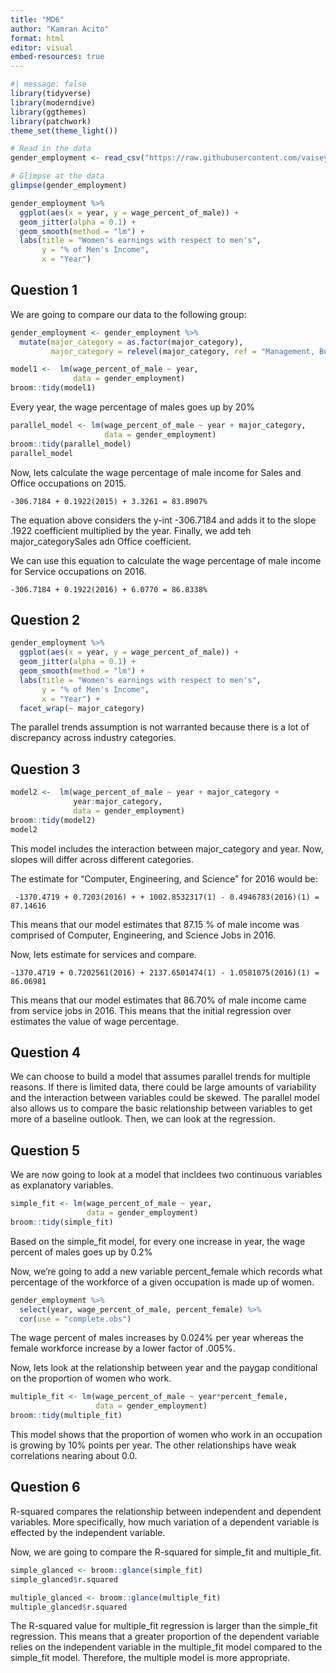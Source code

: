 ```yaml
---
title: "MD6"
author: "Kamran Acito"
format: html
editor: visual
embed-resources: true
---
```


```r
#| message: false
library(tidyverse)
library(moderndive)
library(ggthemes)
library(patchwork)
theme_set(theme_light())
```

```r
# Read in the data 
gender_employment <- read_csv("https://raw.githubusercontent.com/vaiseys/dav-course/main/Data/gender_employment.csv")

# Glimpse at the data 
glimpse(gender_employment)
```

```r
gender_employment %>% 
  ggplot(aes(x = year, y = wage_percent_of_male)) +
  geom_jitter(alpha = 0.1) + 
  geom_smooth(method = "lm") + 
  labs(title = "Women's earnings with respect to men's", 
       y = "% of Men's Income", 
       x = "Year")
```

## Question 1

We are going to compare our data to the following group:

```r
gender_employment <- gender_employment %>% 
  mutate(major_category = as.factor(major_category), 
         major_category = relevel(major_category, ref = "Management, Business, and Financial"))
```

```r
model1 <-  lm(wage_percent_of_male ~ year,
              data = gender_employment)
broom::tidy(model1)
```

Every year, the wage percentage of males goes up by 20%

```r
parallel_model <- lm(wage_percent_of_male ~ year + major_category,
                     data = gender_employment)
broom::tidy(parallel_model)
parallel_model
```

Now, lets calculate the wage percentage of male income for Sales and Office occupations on 2015.

```         
-306.7184 + 0.1922(2015) + 3.3261 = 83.8907%
```

The equation above considers the y-int -306.7184 and adds it to the slope .1922 coefficient multiplied by the year. Finally, we add teh major_categorySales adn Office coefficient.

We can use this equation to calculate the wage percentage of male income for Service occupations on 2016.

```         
-306.7184 + 0.1922(2016) + 6.0770 = 86.8338%
```

## Question 2

```r
gender_employment %>% 
  ggplot(aes(x = year, y = wage_percent_of_male)) +
  geom_jitter(alpha = 0.1) + 
  geom_smooth(method = "lm") + 
  labs(title = "Women's earnings with respect to men's", 
       y = "% of Men's Income", 
       x = "Year") +
  facet_wrap(~ major_category)
```

The parallel trends assumption is not warranted because there is a lot of discrepancy across industry categories.

## Question 3

```r
model2 <-  lm(wage_percent_of_male ~ year + major_category +
              year:major_category,
              data = gender_employment)
broom::tidy(model2)
model2
```

This model includes the interaction between major_category and year. Now, slopes will differ across different categories.

The estimate for "Computer, Engineering, and Science" for 2016 would be:

```         
 -1370.4719 + 0.7203(2016) + + 1002.8532317(1) - 0.4946783(2016)(1) = 87.14616
```

This means that our model estimates that 87.15 % of male income was comprised of Computer, Engineering, and Science Jobs in 2016.

Now, lets estimate for services and compare.

```         
-1370.4719 + 0.7202561(2016) + 2137.6501474(1) - 1.0581075(2016)(1) = 86.06981
```

This means that our model estimates that 86.70% of male income came from service jobs in 2016. This means that the initial regression over estimates the value of wage percentage.

## Question 4

We can choose to build a model that assumes parallel trends for multiple reasons. If there is limited data, there could be large amounts of variability and the interaction between variables could be skewed. The parallel model also allows us to compare the basic relationship between variables to get more of a baseline outlook. Then, we can look at the regression.

## Question 5

We are now going to look at a model that incldees two continuous variables as explanatory variables.

```r
simple_fit <- lm(wage_percent_of_male ~ year,
                 data = gender_employment)
broom::tidy(simple_fit)
```

Based on the simple_fit model, for every one increase in year, the wage percent of males goes up by 0.2%

Now, we're going to add a new variable percent_female which records what percentage of the workforce of a given occupation is made up of women.

```r
gender_employment %>% 
  select(year, wage_percent_of_male, percent_female) %>% 
  cor(use = "complete.obs")
```

The wage percent of males increases by 0.024% per year whereas the female workforce increase by a lower factor of .005%.

Now, lets look at the relationship between year and the paygap conditional on the proportion of women who work.

```r
multiple_fit <- lm(wage_percent_of_male ~ year*percent_female,
                   data = gender_employment)
broom::tidy(multiple_fit)
```

This model shows that the proportion of women who work in an occupation is growing by 10% points per year. The other relationships have weak correlations nearing about 0.0.

## Question 6

R-squared compares the relationship between independent and dependent variables. More specifically, how much variation of a dependent variable is effected by the independent variable.

Now, we are going to compare the R-squared for simple_fit and multiple_fit.

```r
simple_glanced <- broom::glance(simple_fit)
simple_glanced$r.squared
```

```r
multiple_glanced <- broom::glance(multiple_fit)
multiple_glanced$r.squared
```

The R-squared value for multiple_fit regression is larger than the simple_fit regression. This means that a greater proportion of the dependent variable relies on the independent variable in the multiple_fit model compared to the simple_fit model. Therefore, the multiple model is more appropriate.
